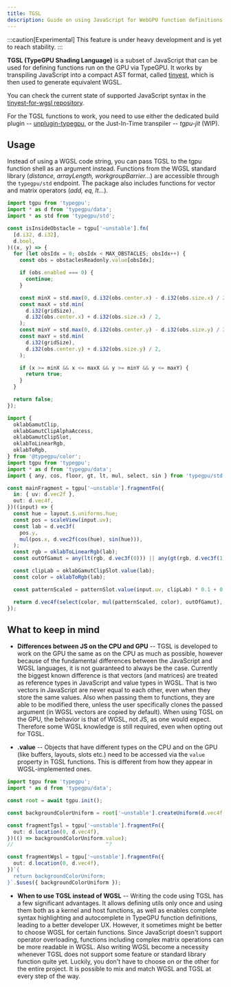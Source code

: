 ```yaml
---
title: TGSL
description: Guide on using JavaScript for WebGPU function definitions.
---
```


:::caution[Experimental]
This feature is under heavy development and is yet to reach stability.
:::

**TGSL (TypeGPU Shading Language)** is a subset of JavaScript that can be used for defining functions run on the GPU via TypeGPU.
It works by transpiling JavaScript into a compact AST format, called [tinyest](https://www.npmjs.com/package/tinyest), 
which is then used to generate equivalent WGSL.

You can check the current state of supported JavaScript syntax in the [tinyest-for-wgsl repository](https://github.com/software-mansion/TypeGPU/blob/release/packages/tinyest-for-wgsl/src/parsers.ts).

For the TGSL functions to work, you need to use either the dedicated build plugin -- [unplugin-typegpu](/TypeGPU/tooling/unplugin-typegpu), 
or the Just-In-Time transpiler -- *tgpu-jit* (WIP).

## Usage

Instead of using a WGSL code string, you can pass TGSL to the tgpu function shell as an argument instead.
Functions from the WGSL standard library (*distance, arrayLength, workgroupBarrier...*) are accessible through the `typegpu/std` endpoint. 
The package also includes functions for vector and matrix operators (*add, eq, lt...*).

```ts
import tgpu from 'typegpu';
import * as d from 'typegpu/data';
import * as std from 'typegpu/std';

const isInsideObstacle = tgpu['~unstable'].fn(
  [d.i32, d.i32],
  d.bool,
)((x, y) => {
  for (let obsIdx = 0; obsIdx < MAX_OBSTACLES; obsIdx++) {
    const obs = obstaclesReadonly.value[obsIdx];

    if (obs.enabled === 0) {
      continue;
    }

    const minX = std.max(0, d.i32(obs.center.x) - d.i32(obs.size.x) / 2);
    const maxX = std.min(
      d.i32(gridSize),
      d.i32(obs.center.x) + d.i32(obs.size.x) / 2,
    );
    const minY = std.max(0, d.i32(obs.center.y) - d.i32(obs.size.y) / 2);
    const maxY = std.min(
      d.i32(gridSize),
      d.i32(obs.center.y) + d.i32(obs.size.y) / 2,
    );

    if (x >= minX && x <= maxX && y >= minY && y <= maxY) {
      return true;
    }
  }

  return false;
});
```

```ts
import {
  oklabGamutClip,
  oklabGamutClipAlphaAccess,
  oklabGamutClipSlot,
  oklabToLinearRgb,
  oklabToRgb,
} from '@typegpu/color';
import tgpu from 'typegpu';
import * as d from 'typegpu/data';
import { any, cos, floor, gt, lt, mul, select, sin } from 'typegpu/std';

const mainFragment = tgpu['~unstable'].fragmentFn({
  in: { uv: d.vec2f },
  out: d.vec4f,
})((input) => {
  const hue = layout.$.uniforms.hue;
  const pos = scaleView(input.uv);
  const lab = d.vec3f(
    pos.y,
    mul(pos.x, d.vec2f(cos(hue), sin(hue))),
  );
  const rgb = oklabToLinearRgb(lab);
  const outOfGamut = any(lt(rgb, d.vec3f(0))) || any(gt(rgb, d.vec3f(1)));

  const clipLab = oklabGamutClipSlot.value(lab);
  const color = oklabToRgb(lab);

  const patternScaled = patternSlot.value(input.uv, clipLab) * 0.1 + 0.9;

  return d.vec4f(select(color, mul(patternScaled, color), outOfGamut), 1);
});
```

## What to keep in mind

* **Differences between JS on the CPU and GPU** --
TGSL is developed to work on the GPU the same as on the CPU as much as possible, 
however because of the fundamental differences between the JavaScript and WGSL languages, it is not guaranteed to always be the case.
Currently the biggest known difference is that vectors (and matrices) are treated as reference types in JavaScript and value types in WGSL.
That is two vectors in JavaScript are never equal to each other, even when they store the same values. 
Also when passing them to functions, they are able to be modified there, unless the user specifically clones the passed argument
(in WGSL vectors are copied by default). When using TGSL on the GPU, the behavior is that of WGSL, not JS, as one would expect.
Therefore some WGSL knowledge is still required, even when opting out for TGSL.

* **.value** --
Objects that have different types on the CPU and on the GPU (like buffers, layouts, slots etc.) need to be accessed via the `value` property in TGSL functions.
This is different from how they appear in WGSL-implemented ones.

```ts twoslash
import tgpu from 'typegpu';
import * as d from 'typegpu/data';

const root = await tgpu.init();

const backgroundColorUniform = root['~unstable'].createUniform(d.vec4f, d.vec4f(0.114, 0.447, 0.941, 1));

const fragmentTgsl = tgpu['~unstable'].fragmentFn({
  out: d.location(0, d.vec4f),
})(() => backgroundColorUniform.value);
//                              ^?

const fragmentWgsl = tgpu['~unstable'].fragmentFn({
  out: d.location(0, d.vec4f),
})`{ 
  return backgroundColorUniform; 
}`.$uses({ backgroundColorUniform });
```

* **When to use TGSL instead of WGSL** --
Writing the code using TGSL has a few significant advantages. 
It allows defining utils only once and using them both as a kernel and host functions,
as well as enables complete syntax highlighting and autocomplete in TypeGPU function definitions, leading to a better developer UX.
However, it sometimes might be better to choose WGSL for certain functions. 
Since JavaScript doesn't support operator overloading, functions including complex matrix operations can be more readable in WGSL.
Also writing WGSL become a necessity whenever TGSL does not support some feature or standard library function quite yet.
Luckily, you don't have to choose on or the other for the entire project. It is possible to mix and match WGSL and TGSL at every step of the way.